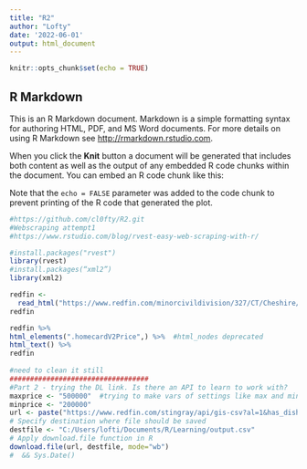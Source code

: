 ```yaml
---
title: "R2"
author: "Lofty"
date: '2022-06-01'
output: html_document
---
```


```r
knitr::opts_chunk$set(echo = TRUE)
```

## R Markdown

This is an R Markdown document. Markdown is a simple formatting syntax for authoring HTML, PDF, and MS Word documents. For more details on using R Markdown see <http://rmarkdown.rstudio.com>.

When you click the **Knit** button a document will be generated that includes both content as well as the output of any embedded R code chunks within the document. You can embed an R code chunk like this:


Note that the `echo = FALSE` parameter was added to the code chunk to prevent printing of the R code that generated the plot.

```r
#https://github.com/cl0fty/R2.git
#Webscraping attempt1
#https://www.rstudio.com/blog/rvest-easy-web-scraping-with-r/

#install.packages("rvest")
library(rvest)
#install.packages(“xml2”)
library(xml2)

redfin <- 
  read_html("https://www.redfin.com/minorcivildivision/327/CT/Cheshire/filter/property-type=house,min-price=200k,max-price=500k,min-beds=2,min-baths=1,include=sold-1yr")
redfin

redfin %>%
html_elements(".homecardV2Price",) %>%  #html_nodes deprecated
html_text() %>%
redfin
  
#need to clean it still
##################################
#Part 2 - trying the DL link. Is there an API to learn to work with?
maxprice <- "500000"  #trying to make vars of settings like max and min prices
minprice <- "200000"
url <- paste("https://www.redfin.com/stingray/api/gis-csv?al=1&has_dishwasher=false&has_laundry_facility=false&has_laundry_hookups=false&has_parking=false&has_pool=false&has_short_term_lease=false&include_pending_homes=false&isRentals=false&is_furnished=false&market=connecticut&max_price=", maxprice,"&min_price=", minprice, "&num_baths=1&num_beds=2&num_homes=350&ord=redfin-recommended-asc&page_number=1&region_id=327&region_type=10&sold_within_days=365&status=9&travel_with_traffic=false&travel_within_region=false&uipt=1&utilities_included=false&v=8", sep = "")
# Specify destination where file should be saved
destfile <- "C:/Users/lofti/Documents/R/Learning/output.csv"
# Apply download.file function in R
download.file(url, destfile, mode="wb")
#  && Sys.Date() 

```

